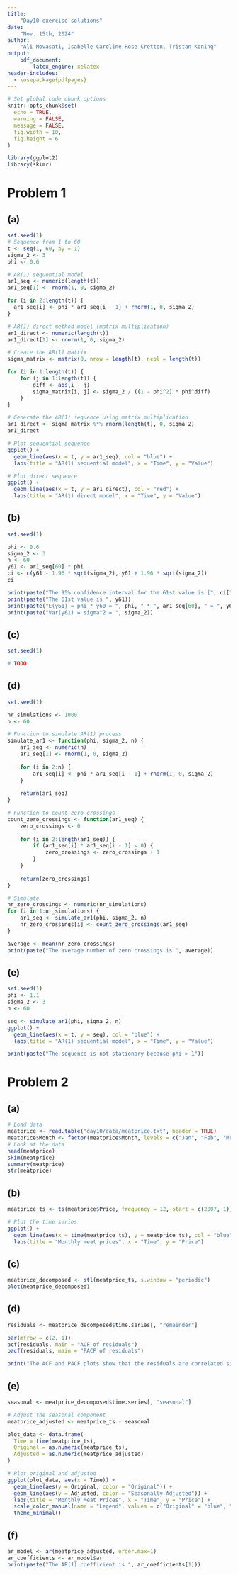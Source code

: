 ```yaml
---
title:  
    "Day10 exercise solutions"
date: 
    "Nov. 15th, 2024"
author:  
    "Ali Movasati, Isabelle Caroline Rose Cretton, Tristan Koning"  
output:  
    pdf_document:
        latex_engine: xelatex
header-includes:
  - \usepackage{pdfpages}
---
```



```r

# Set global code chunk options
knitr::opts_chunk$set(
  echo = TRUE,
  warning = FALSE,
  message = FALSE,
  fig.width = 10,
  fig.height = 6
)

```

```r
library(ggplot2)
library(skimr)
```

# Problem 1

## (a)

```r
set.seed(1)
# Sequence from 1 to 60
t <- seq(1, 60, by = 1)
sigma_2 <- 3
phi <- 0.6

# AR(1) sequential model
ar1_seq <- numeric(length(t))
ar1_seq[1] <- rnorm(1, 0, sigma_2)

for (i in 2:length(t)) {
  ar1_seq[i] <- phi * ar1_seq[i - 1] + rnorm(1, 0, sigma_2)
}

# AR(1) direct method model (matrix multiplication)
ar1_direct <- numeric(length(t))
ar1_direct[1] <- rnorm(1, 0, sigma_2)

# Create the AR(1) matrix
sigma_matrix <- matrix(0, nrow = length(t), ncol = length(t))

for (i in 1:length(t)) {
    for (j in 1:length(t)) {
        diff <- abs(i - j)
        sigma_matrix[i, j] <- sigma_2 / ((1 - phi^2) * phi^diff)
    }
}

# Generate the AR(1) sequence using matrix multiplication
ar1_direct <- sigma_matrix %*% rnorm(length(t), 0, sigma_2)
ar1_direct

# Plot sequential sequence
ggplot() +
  geom_line(aes(x = t, y = ar1_seq), col = "blue") +
  labs(title = "AR(1) sequential model", x = "Time", y = "Value")

# Plot direct sequence
ggplot() +
  geom_line(aes(x = t, y = ar1_direct), col = "red") +
  labs(title = "AR(1) direct model", x = "Time", y = "Value")
```

## (b)

```r
set.seed(1)

phi <- 0.6
sigma_2 <- 3
n <- 60
y61 <- ar1_seq[60] * phi
ci <- c(y61 - 1.96 * sqrt(sigma_2), y61 + 1.96 * sqrt(sigma_2))
ci

print(paste("The 95% confidence interval for the 61st value is [", ci[1], ", ", ci[2], "]"))
print(paste("The 61st value is ", y61))
print(paste("E(y61) = phi * y60 = ", phi, " * ", ar1_seq[60], " = ", y61))
print(paste("Var(y61) = sigma^2 = ", sigma_2))
```

## (c)

```r
set.seed(1)

# TODO
```

## (d)

```r
set.seed(1)

nr_simulations <- 1000
n <- 60

# Function to simulate AR(1) process
simulate_ar1 <- function(phi, sigma_2, n) {
    ar1_seq <- numeric(n)
    ar1_seq[1] <- rnorm(1, 0, sigma_2)
    
    for (i in 2:n) {
        ar1_seq[i] <- phi * ar1_seq[i - 1] + rnorm(1, 0, sigma_2)
    }
    
    return(ar1_seq)
}

# Function to count zero crossings
count_zero_crossings <- function(ar1_seq) {
    zero_crossings <- 0
    
    for (i in 2:length(ar1_seq)) {
        if (ar1_seq[i] * ar1_seq[i - 1] < 0) {
            zero_crossings <- zero_crossings + 1
        }
    }
    
    return(zero_crossings)
}

# Simulate
nr_zero_crossings <- numeric(nr_simulations)
for (i in 1:nr_simulations) {
    ar1_seq <- simulate_ar1(phi, sigma_2, n)
    nr_zero_crossings[i] <- count_zero_crossings(ar1_seq)
}

average <- mean(nr_zero_crossings)
print(paste("The average number of zero crossings is ", average))
```

## (e)

```r
set.seed(1)
phi <- 1.1
sigma_2 <- 3
n <- 60

seq <- simulate_ar1(phi, sigma_2, n)
ggplot() +
  geom_line(aes(x = t, y = seq), col = "blue") +
  labs(title = "AR(1) sequential model", x = "Time", y = "Value")

print(paste("The sequence is not stationary because phi > 1"))
```

# Problem 2

## (a)

```r
# Load data
meatprice <- read.table("day10/data/meatprice.txt", header = TRUE)
meatprice$Month <- factor(meatprice$Month, levels = c("Jan", "Feb", "Mrz", "Apr", "Mai", "Jun", "Jul", "Aug", "Sep", "Okt", "Nov", "Dez"))
# Look at the data
head(meatprice)
skim(meatprice)
summary(meatprice)
str(meatprice)
```

## (b)

```r
meatprice_ts <- ts(meatprice$Price, frequency = 12, start = c(2007, 1))

# Plot the time series
ggplot() +
  geom_line(aes(x = time(meatprice_ts), y = meatprice_ts), col = "blue") +
  labs(title = "Monthly meat prices", x = "Time", y = "Price")
```

## (c)

```r
meatprice_decomposed <- stl(meatprice_ts, s.window = "periodic")
plot(meatprice_decomposed)
```

## (d)

```r
residuals <- meatprice_decomposed$time.series[, "remainder"]

par(mfrow = c(2, 1))
acf(residuals, main = "ACF of residuals")
pacf(residuals, main = "PACF of residuals")

print("The ACF and PACF plots show that the residuals are correlated since both ACF and PACF have significant spikes for lags 1 (and 2 for ACF). This means that the residuals are dependent on the immediatly previous value.")
```

## (e)

```r
seasonal <- meatprice_decomposed$time.series[, "seasonal"]

# Adjust the seasonal component
meatprice_adjusted <- meatprice_ts - seasonal

plot_data <- data.frame(
  Time = time(meatprice_ts),
  Original = as.numeric(meatprice_ts),
  Adjusted = as.numeric(meatprice_adjusted)
)

# Plot original and adjusted
ggplot(plot_data, aes(x = Time)) +
  geom_line(aes(y = Original, color = "Original")) +
  geom_line(aes(y = Adjusted, color = "Seasonally Adjusted")) +
  labs(title = "Monthly Meat Prices", x = "Time", y = "Price") +
  scale_color_manual(name = "Legend", values = c("Original" = "blue", "Adjusted" = "red")) +
  theme_minimal()
```

## (f)

```r
ar_model <- ar(meatprice_adjusted, order.max=1)
ar_coefficients <- ar_model$ar
print(paste("The AR(1) coefficient is ", ar_coefficients[1]))
```